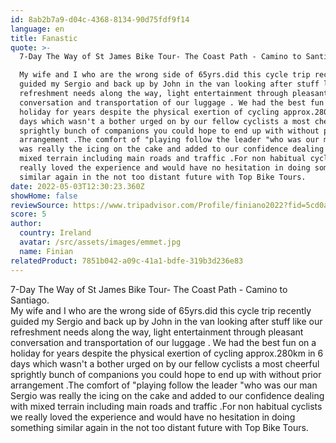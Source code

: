 ```yaml
---
id: 8ab2b7a9-d04c-4368-8134-90d75fdf9f14
language: en
title: Fanastic
quote: >-
  7-Day The Way of St James Bike Tour- The Coast Path - Camino to Santiago.\

  My wife and I who are the wrong side of 65yrs.did this cycle trip recently
  guided my Sergio and back up by John in the van looking after stuff like our
  refreshment needs along the way, light entertainment through pleasant
  conversation and transportation of our luggage . We had the best fun on a
  holiday for years despite the physical exertion of cycling approx.280km in 6
  days which wasn't a bother urged on by our fellow cyclists a most cheerful
  sprightly bunch of companions you could hope to end up with without prior
  arrangement .The comfort of "playing follow the leader "who was our man Sergio
  was really the icing on the cake and added to our confidence dealing with
  mixed terrain including main roads and traffic .For non habitual cyclists we
  really loved the experience and would have no hesitation in doing something
  similar again in the not too distant future with Top Bike Tours.
date: 2022-05-03T12:30:23.360Z
showHome: false
reviewSource: https://www.tripadvisor.com/Profile/finiano2022?fid=5cd0a561-56c1-4571-95c4-e3fe8b03e6d5
score: 5
author:
  country: Ireland
  avatar: /src/assets/images/emmet.jpg
  name: Finian
relatedProduct: 7851b042-a09c-41a1-bdfe-319b3d236e83
---
```


7-Day The Way of St James Bike Tour- The Coast Path - Camino to Santiago.\
My wife and I who are the wrong side of 65yrs.did this cycle trip recently
guided my Sergio and back up by John in the van looking after stuff like our
refreshment needs along the way, light entertainment through pleasant
conversation and transportation of our luggage . We had the best fun on a
holiday for years despite the physical exertion of cycling approx.280km in 6
days which wasn't a bother urged on by our fellow cyclists a most cheerful
sprightly bunch of companions you could hope to end up with without prior
arrangement .The comfort of "playing follow the leader "who was our man Sergio
was really the icing on the cake and added to our confidence dealing with mixed
terrain including main roads and traffic .For non habitual cyclists we really
loved the experience and would have no hesitation in doing something similar
again in the not too distant future with Top Bike Tours.
